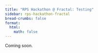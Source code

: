 ```yaml
---
title: "RPS Hackathon @ Fractal: Testing"
sidebar: rps-hackathon-fractal
bread-crumbs: false
format:
  html:
    math: false
---
```


Coming soon.
